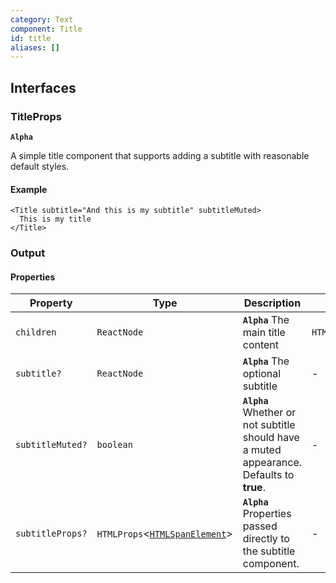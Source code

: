 ```yaml
---
category: Text
component: Title
id: title
aliases: []
---
```


## Interfaces

### TitleProps

**`Alpha`**

A simple title component that supports adding a subtitle with reasonable default styles.

#### Example

```tsx
<Title subtitle="And this is my subtitle" subtitleMuted>
  This is my title
</Title>
```

### Output

<Title subtitle="And this is my subtitle" subtitleMuted>
  This is my title
</Title>

#### Properties

| Property         | Type                                                                                          | Description                                                                               | Overrides            |
| ---------------- | --------------------------------------------------------------------------------------------- | ----------------------------------------------------------------------------------------- | -------------------- |
| `children`       | `ReactNode`                                                                                   | **`Alpha`** The main title content                                                        | `HTMLProps.children` |
| `subtitle?`      | `ReactNode`                                                                                   | **`Alpha`** The optional subtitle                                                         | -                    |
| `subtitleMuted?` | `boolean`                                                                                     | **`Alpha`** Whether or not subtitle should have a muted appearance. Defaults to **true**. | -                    |
| `subtitleProps?` | `HTMLProps`\<[`HTMLSpanElement`](https://developer.mozilla.org/docs/Web/API/HTMLSpanElement)> | **`Alpha`** Properties passed directly to the subtitle component.                         | -                    |
